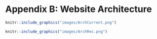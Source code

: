 # Appendix B: Website Architecture {#appendixb}

```r

knitr::include_graphics("images/ArchCurrent.png")

```

```r

knitr::include_graphics("images/ArchRec.png")

```